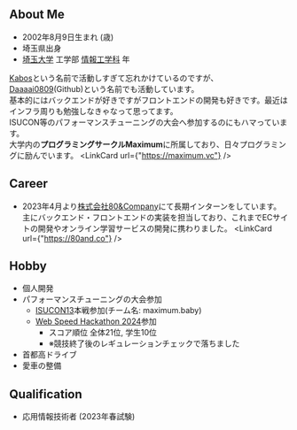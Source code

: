 
## About Me

-  2002年8月9日生まれ (<RelativeDate date="2002-08-09" format="year" />歳)
-  埼玉県出身
-  [埼玉大学](https://www.saitama-u.ac.jp/) 工学部 [情報工学科](http://www.ics.saitama-u.ac.jp/) <RelativeDate date="2021-04-01" format="year" add={1}/>年

[Kabos](https://x.com/daradara_kabos)という名前で活動しすぎて忘れかけているのですが、[Daaaai0809](https://github.com/Daaaai0809)(Github)という名前でも活動しています。  
基本的にはバックエンドが好きですがフロントエンドの開発も好きです。最近はインフラ周りも勉強しなきゃなって思ってます。  
ISUCON等のパフォーマンスチューニングの大会へ参加するのにもハマっています。  
大学内の**プログラミングサークルMaximum**に所属しており、日々プログラミングに励んでいます。
<LinkCard url={"https://maximum.vc"} />

## Career

-  2023年4月より[株式会社80&Company](https://80and.co)にて長期インターンをしています。主にバックエンド・フロントエンドの実装を担当しており、これまでECサイトの開発やオンライン学習サービスの開発に携わりました。
<LinkCard url={"https://80and.co"} />

## Hobby

-  個人開発
-  パフォーマンスチューニングの大会参加
    - [ISUCON13](https://isucon.net/archives/57801192.html)本戦参加(チーム名: maximum.baby)
    - [Web Speed Hackathon 2024](https://www.cyberagent.co.jp/careers/students/career_event/detail/id=29524)参加
        - スコア順位 全体21位, 学生10位
        - ※競技終了後のレギュレーションチェックで落ちました
-  首都高ドライブ
-  愛車の整備

## Qualification

-  応用情報技術者 (2023年春試験)


